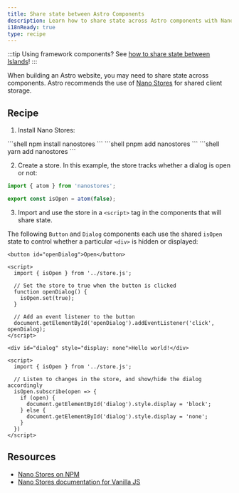 ```yaml
---
title: Share state between Astro Components
description: Learn how to share state across Astro components with Nano Stores.
i18nReady: true
type: recipe
---
```



:::tip
Using framework components? See [how to share state between Islands](/en/recipes/sharing-state-islands/)!
:::

When building an Astro website, you may need to share state across components. Astro recommends the use of [Nano Stores](https://github.com/nanostores/nanostores) for shared client storage.

## Recipe

1. Install Nano Stores:

  <PackageManagerTabs>
    <Fragment slot="npm">
    ```shell
    npm install nanostores
    ```
    </Fragment>
    <Fragment slot="pnpm">
    ```shell
    pnpm add nanostores
    ```
    </Fragment>
    <Fragment slot="yarn">
    ```shell
    yarn add nanostores
    ```
    </Fragment>
  </PackageManagerTabs>

2. Create a store. In this example, the store tracks whether a dialog is open or not:

  ```ts title="src/store.js"
  import { atom } from 'nanostores';

  export const isOpen = atom(false);
  ```

3. Import and use the store in a `<script>` tag in the components that will share state.

The following `Button` and `Dialog` components each use the shared `isOpen` state to control whether a particular `<div>` is hidden or displayed:

  ```astro title="src/components/Button.astro"
  <button id="openDialog">Open</button>

  <script>
    import { isOpen } from '../store.js';
    
    // Set the store to true when the button is clicked
    function openDialog() {
      isOpen.set(true);
    }

    // Add an event listener to the button
    document.getElementById('openDialog').addEventListener('click', openDialog);
  </script>
  ```

  ```astro title="src/components/Dialog.astro"
  <div id="dialog" style="display: none">Hello world!</div>

  <script>
    import { isOpen } from '../store.js';

    // Listen to changes in the store, and show/hide the dialog accordingly    
    isOpen.subscribe(open => {
      if (open) {
        document.getElementById('dialog').style.display = 'block';
      } else {
        document.getElementById('dialog').style.display = 'none';
      }
    })
  </script>
  ```

## Resources

- [Nano Stores on NPM](https://www.npmjs.com/package/nanostores)
- [Nano Stores documentation for Vanilla JS](https://github.com/nanostores/nanostores#vanilla-js)
